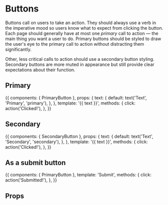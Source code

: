 

# Buttons

Buttons call on users to take an action.
They should always use a verb in the imperative mood so users know what to expect from clicking the button.
Each page should generally have at most one _primary_ call to action &mdash; the main thing you want a user to do.
Primary buttons should be styled to draw the user's eye to the primary call to action without distracting them significantly.

Other, less critical calls to action should use a secondary button styling.
Secondary buttons are more muted in appearance but still provide clear expectations about their function.

<Meta
  title='Components|Button'
  decorators={[withKnobs]}
  component={BaseButton}
/>

## Primary

<Preview>
  <Story name='Primary'>{{
    components: { PrimaryButton },
    props: {
      text: {
        default: text('Text', 'Primary', 'primary'),
      },
    },
    template: '<PrimaryButton @click="click">{{ text }}</PrimaryButton>',
    methods: {
      click: action('Clicked!'),
    },
  }}</Story>
</Preview>

## Secondary

<Preview>
  <Story name='Secondary'>{{
    components: { SecondaryButton },
    props: {
      text: {
        default: text('Text', 'Secondary', 'secondary'),
      },
    },
    template: '<SecondaryButton @click="click">{{ text }}</SecondaryButton>',
    methods: {
      click: action('Clicked!'),
    },
  }}</Story>
</Preview>

## As a submit button

<Preview>
  <Story name='As submit button'>{{
    components: { PrimaryButton },
    template: '<PrimaryButton @click="click" type="submit">Submit</PrimaryButton>',
    methods: {
      click: action('Submitted!'),
    },
  }}</Story>
</Preview>

## Props

<Props of={BaseButton} />
